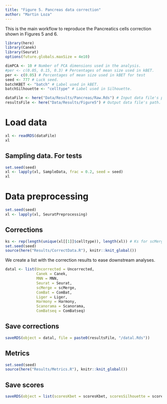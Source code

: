 ```yaml
---
title: "Figure 5. Pancreas data correction"
author: "Martin Loza"
---
```


This is the main workflow to reproduce the Pancreatics cells correction shown in Figures 5 and 6.

```r
library(here)
library(Canek)
library(Seurat)
options(future.globals.maxSize = 4e10)

dimPCA <- 10 # Number of PCA dimensions used in the analysis.
#per <- c(0.05, 0.15, 0.3) # Percentages of mean size used in kBET.
per <- c(0.05) # Percentages of mean size used in kBET for test
seed <- 777 # Luck seed.
batchKBET <- "batch" # Label used in kBET.
batchSilhouette <- "celltype" # Label used in Silhouette.

dataFile <- here("Data/Results/Pancreas/Raw.Rds") # Input data file's path.
resultsFile <- here("Data/Results/Figure5") # Output data file's path.
```

# Load data

```r
xl <- readRDS(dataFile)
xl
```

## Sampling data. For tests

```r
set.seed(seed)
xl <- lapply(xl, SampleData, frac = 0.2, seed = seed)
xl
```

# Data preprocessing

```r
set.seed(seed)
xl <- lapply(xl, SeuratPreprocessing)
```

## Corrections

```r
ks <- rep(length(unique(xl[[1]]$celltype)), length(xl)) # Ks for scMerge
set.seed(seed)
source(here("Results/CorrectData.R"), knitr::knit_global())
```

We create a list with the correction results to ease downstream analyses.

```r
datal <- list(Uncorrected = Uncorrected,
              Canek = Canek,
              MNN = MNN,
              Seurat = Seurat,
              scMerge = scMerge, 
              ComBat = ComBat, 
              Liger = Liger, 
              Harmony = Harmony, 
              Scanorama = Scanorama, 
              ComBatseq = ComBatseq)
```

## Save corrections

```r
saveRDS(object = datal, file = paste0(resultsFile, "/datal.Rds"))
```

## Metrics

```r
set.seed(seed)
source(here("Results/Metrics.R"), knitr::knit_global())
```

## Save scores

```r
saveRDS(object = list(scoresKbet = scoresKbet, scoresSilhouette = scoresSilhouette), file = paste0(resultsFile, "/scores.RDS"))
```